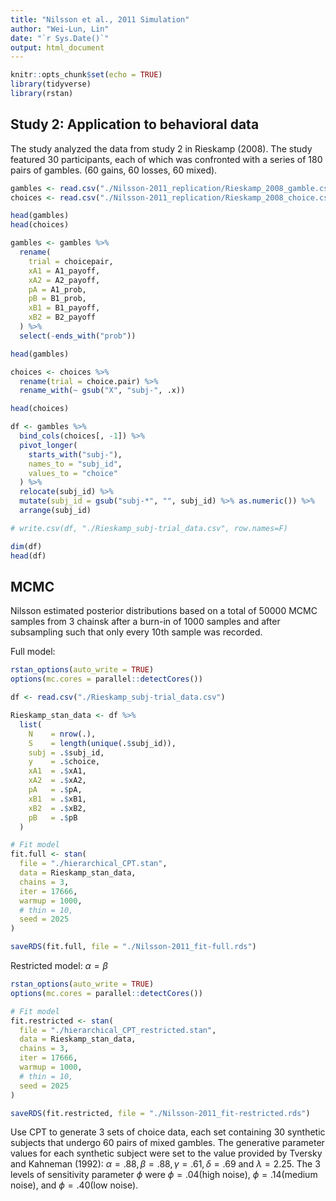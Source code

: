 ```yaml
---
title: "Nilsson et al., 2011 Simulation"
author: "Wei-Lun, Lin"
date: "`r Sys.Date()`"
output: html_document
---
```


```r
knitr::opts_chunk$set(echo = TRUE)
library(tidyverse)
library(rstan)
```


##  Study 2: Application to behavioral data

The study analyzed the data from study 2 in Rieskamp (2008).
The study featured 30 participants, each of which was confronted with a series of 180 pairs of gambles. (60 gains, 60 losses, 60 mixed).

```r
gambles <- read.csv("./Nilsson-2011_replication/Rieskamp_2008_gamble.csv")[, 1:9]
choices <- read.csv("./Nilsson-2011_replication/Rieskamp_2008_choice.csv")[, -2]

head(gambles)
head(choices)
```

```r
gambles <- gambles %>%
  rename(
    trial = choicepair,
    xA1 = A1_payoff,
    xA2 = A2_payoff,
    pA = A1_prob,
    pB = B1_prob,
    xB1 = B1_payoff,
    xB2 = B2_payoff
  ) %>% 
  select(-ends_with("prob"))

head(gambles)
```

```r
choices <- choices %>% 
  rename(trial = choice.pair) %>% 
  rename_with(~ gsub("X", "subj-", .x))

head(choices)
```



```r
df <- gambles %>% 
  bind_cols(choices[, -1]) %>% 
  pivot_longer(
    starts_with("subj-"),
    names_to = "subj_id",
    values_to = "choice"
  ) %>% 
  relocate(subj_id) %>% 
  mutate(subj_id = gsub("subj-*", "", subj_id) %>% as.numeric()) %>% 
  arrange(subj_id)

# write.csv(df, "./Rieskamp_subj-trial_data.csv", row.names=F)

dim(df)
head(df)
```


## MCMC

Nilsson estimated posterior distributions based on a total of 50000 MCMC samples from 3 chainsk after a burn-in of 1000 samples and after subsampling such that only every 10th sample was recorded.

Full model:

```r
rstan_options(auto_write = TRUE)
options(mc.cores = parallel::detectCores())

df <- read.csv("./Rieskamp_subj-trial_data.csv")

Rieskamp_stan_data <- df %>%
  list(
    N    = nrow(.),
    S    = length(unique(.$subj_id)),
    subj = .$subj_id,
    y    = .$choice,
    xA1  = .$xA1,
    xA2  = .$xA2,
    pA   = .$pA,
    xB1  = .$xB1,
    xB2  = .$xB2,
    pB   = .$pB
  )

# Fit model
fit.full <- stan(
  file = "./hierarchical_CPT.stan",
  data = Rieskamp_stan_data,
  chains = 3,
  iter = 17666,
  warmup = 1000,
  # thin = 10,
  seed = 2025
)

saveRDS(fit.full, file = "./Nilsson-2011_fit-full.rds")
```


Restricted model: $\alpha=\beta$

```r
rstan_options(auto_write = TRUE)
options(mc.cores = parallel::detectCores())

# Fit model
fit.restricted <- stan(
  file = "./hierarchical_CPT_restricted.stan",
  data = Rieskamp_stan_data,
  chains = 3,
  iter = 17666,
  warmup = 1000,
  # thin = 10,
  seed = 2025
)

saveRDS(fit.restricted, file = "./Nilsson-2011_fit-restricted.rds")
```


Use CPT to generate 3 sets of choice data, each set containing 30 synthetic subjects that undergo 60 pairs of mixed gambles.
The generative parameter values for each synthetic subject were set to the value provided by Tversky and Kahneman (1992): $\alpha=.88, \beta=.88, \gamma=.61, \delta=.69$ and $\lambda=2.25$.
The 3 levels of sensitivity parameter $\phi$ were $\phi=.04$(high noise), $\phi=.14$(medium noise), and $\phi=.40$(low noise).



